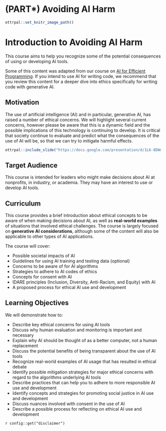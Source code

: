 
# (PART\*) Avoiding AI Harm {-}

```r
ottrpal::set_knitr_image_path()
```

# Introduction to Avoiding AI Harm 

This course aims to help you recognize some of the potential consequences of using or developing AI tools.

Some of this content was adapted from our course on [AI for Efficient Programming](https://hutchdatascience.org/AI_for_Efficient_Programming/ethics-of-using-ai.html). If you intend to use AI for writing code, we recommend that you review this content for a deeper dive into ethics specifically for writing code with generative AI. 

## Motivation

The use of artificial intelligence (AI) and in particular, generative AI, has raised a number of ethical concerns. We will highlight several current concerns, however please be aware that this is a dynamic field and the possible implications of this technology is continuing to develop. It is critical that society continue to evaluate and predict what the consequences of the use of AI will be, so that we can try to mitigate harmful effects.

```r
ottrpal::include_slide("https://docs.google.com/presentation/d/1L6-8DWn028c1o0p9gwXmz90BRcy_PjPqb683nbk1gHQ/edit#slide=id.g263a8b2455e_0_0")
```

## Target Audience  

This course is intended for leaders who might make decisions about AI at nonprofits, in industry, or academia. They may have an interest to use or develop AI tools.

## Curriculum

This course provides a brief introduction about ethical concepts to be aware of when making decisions about AI, as well as **real-world examples** of situations that involved ethical challenges. The course is largely focused on **generative AI considerations**, although some of the content will also be applicable to other types of AI applications.

The course will cover:

- Possible societal impacts of AI 
- Guidelines for using AI training and testing data (optional)
- Concerns to be aware of for AI algorithms
- Strategies to adhere to AI codes of ethics
- Concepts for consent with AI
- IDARE principles (Inclusion, Diversity, Anti-Racism, and Equity) with AI 
- A proposed process for ethical AI use and development

## Learning Objectives

We will demonstrate how to:

- Describe key ethical concerns for using AI tools
- Discuss why human evaluation and monitoring is important and necessary
- Explain why AI should be thought of as a better computer, not a human replacement
- Discuss the potential benefits of being transparent about the use of AI tools
- Recognize real-world examples of AI usage that has resulted in ethical debate
- Identify possible mitigation strategies for major ethical concerns with regard to the algorithms underlying AI tools
- Describe practices that can help you to adhere to more responsible AI use and development
- Identify concepts and strategies for promoting social justice in AI use and development
- Discuss nuances involved with consent in the use of AI 
- Describe a possible process for reflecting on ethical AI use and development

<div class = disclaimer>
`r config::get("disclaimer")`
</div>
